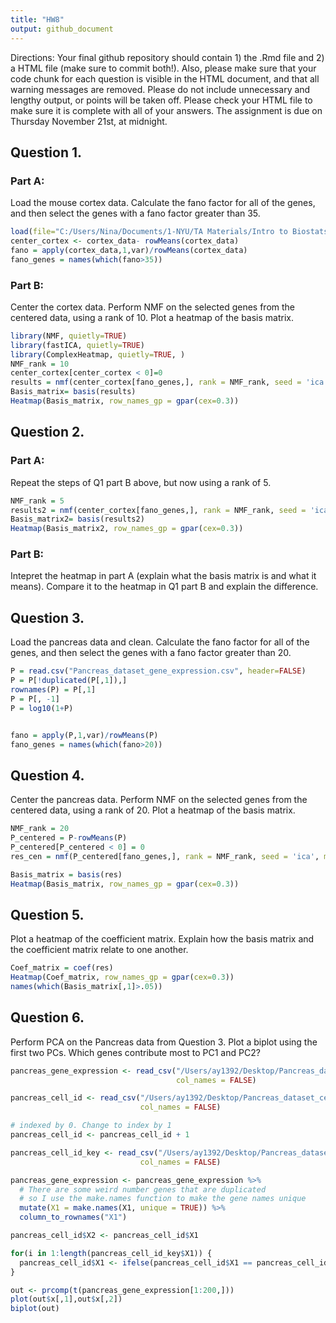 ---
title: "HW8"
output: github_document
---

Directions: Your final github repository should contain 1) the .Rmd file and 2) a HTML file (make sure to commit both!). Also, please make sure that your code chunk for each question is visible in the HTML document, and that all warning messages are removed. Please do not include unnecessary and lengthy output, or points will be taken off. Please check your HTML file to make sure it is complete with all of your answers. The assignment is due on Thursday November 21st, at midnight.

## Question 1.

### Part A: 
Load the mouse cortex data. Calculate the fano factor for all of the genes, and then select the genes with a fano factor greater than 35.

```{r, echo=FALSE}
load(file="C:/Users/Nina/Documents/1-NYU/TA Materials/Intro to Biostats & EDA 2019/Datasets/cortex_data.RData")
center_cortex <- cortex_data- rowMeans(cortex_data)
fano = apply(cortex_data,1,var)/rowMeans(cortex_data)
fano_genes = names(which(fano>35))
```

### Part B: 
Center the cortex data. Perform NMF on the selected genes from the centered data, using a rank of 10. Plot a heatmap of the basis matrix. 

```{r, echo=FALSE, eval=FALSE}
library(NMF, quietly=TRUE)
library(fastICA, quietly=TRUE)
library(ComplexHeatmap, quietly=TRUE, )
NMF_rank = 10
center_cortex[center_cortex < 0]=0
results = nmf(center_cortex[fano_genes,], rank = NMF_rank, seed = 'ica', method = 'nsNMF')
Basis_matrix= basis(results)
Heatmap(Basis_matrix, row_names_gp = gpar(cex=0.3))
```

## Question 2.

### Part A:
Repeat the steps of Q1 part B above, but now using a rank of 5. 

```{r, echo=FALSE, eval=FALSE}
NMF_rank = 5
results2 = nmf(center_cortex[fano_genes,], rank = NMF_rank, seed = 'ica', method = 'nsNMF')
Basis_matrix2= basis(results2)
Heatmap(Basis_matrix2, row_names_gp = gpar(cex=0.3))
```

### Part B:
Intepret the heatmap in part A (explain what the basis matrix is and what it means). Compare it to the heatmap in Q1 part B and explain the difference.


## Question 3.
Load the pancreas data and clean. Calculate the fano factor for all of the genes, and then select the genes with a fano factor greater than 20.
```{r, echo=FALSE, eval=FALSE}
P = read.csv("Pancreas_dataset_gene_expression.csv", header=FALSE)
P = P[!duplicated(P[,1]),]
rownames(P) = P[,1]
P = P[, -1]
P = log10(1+P)


fano = apply(P,1,var)/rowMeans(P)
fano_genes = names(which(fano>20))

```

## Question 4.
Center the pancreas data. Perform NMF on the selected genes from the centered data, using a rank of 20. Plot a heatmap of the basis matrix. 
```{r, echo=FALSE, eval=FALSE}
NMF_rank = 20
P_centered = P-rowMeans(P)
P_centered[P_centered < 0] = 0
res_cen = nmf(P_centered[fano_genes,], rank = NMF_rank, seed = 'ica', method = 'nsNMF')

Basis_matrix = basis(res)
Heatmap(Basis_matrix, row_names_gp = gpar(cex=0.3))
```

## Question 5. 
Plot a heatmap of the coefficient matrix. Explain how the basis matrix and the coefficient matrix relate to one another. 
```{r, echo=FALSE, eval=FALSE}
Coef_matrix = coef(res)
Heatmap(Coef_matrix, row_names_gp = gpar(cex=0.3))
names(which(Basis_matrix[,1]>.05))
```

## Question 6. 
Perform PCA on the Pancreas data from Question 3. Plot a biplot using the first two PCs. Which genes contribute most to PC1 and PC2?

```{r, echo=FALSE, eval=FALSE}
pancreas_gene_expression <- read_csv("/Users/ay1392/Desktop/Pancreas_dataset_gene_expression.csv", 
                                     col_names = FALSE) 

pancreas_cell_id <- read_csv("/Users/ay1392/Desktop/Pancreas_dataset_cell_id.csv",
                             col_names = FALSE)

# indexed by 0. Change to index by 1
pancreas_cell_id <- pancreas_cell_id + 1

pancreas_cell_id_key <- read_csv("/Users/ay1392/Desktop/Pancreas_dataset_cell_id_key.csv",
                             col_names = FALSE)
```
```{r, echo=FALSE, eval=FALSE}
pancreas_gene_expression <- pancreas_gene_expression %>% 
  # There are some weird number genes that are duplicated 
  # so I use the make.names function to make the gene names unique
  mutate(X1 = make.names(X1, unique = TRUE)) %>% 
  column_to_rownames("X1")
```
```{r, echo=FALSE, eval=FALSE}
pancreas_cell_id$X2 <- pancreas_cell_id$X1

for(i in 1:length(pancreas_cell_id_key$X1)) {
  pancreas_cell_id$X1 <- ifelse(pancreas_cell_id$X1 == pancreas_cell_id_key$X1[i], pancreas_cell_id_key$X2[i], pancreas_cell_id$X1)
}
```
```{r, echo=FALSE, eval=FALSE}
out <- prcomp(t(pancreas_gene_expression[1:200,]))
plot(out$x[,1],out$x[,2])
biplot(out)
```
